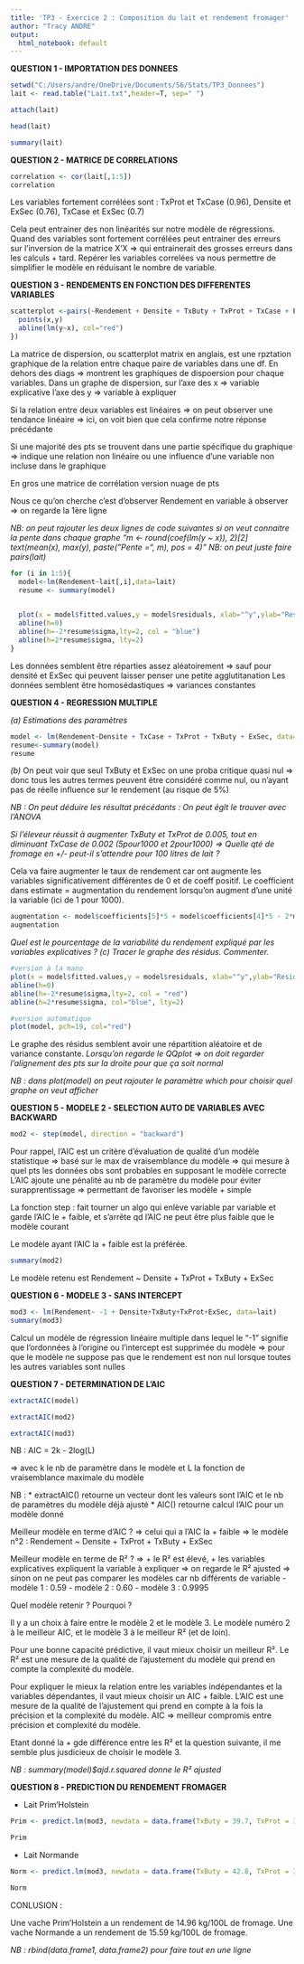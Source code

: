 ---
title: 'TP3 - Exercice 2 : Composition du lait et rendement fromager'
author: "Tracy ANDRE"
output:
  html_notebook: default
---

**QUESTION 1 - IMPORTATION DES DONNEES**

```{r}
setwd("C:/Users/andre/OneDrive/Documents/S6/Stats/TP3_Donnees")
lait <- read.table("Lait.txt",header=T, sep=" ")

attach(lait)

head(lait)
```
```{r}
summary(lait)

```

**QUESTION 2 - MATRICE DE CORRELATIONS**

```{r}
correlation <- cor(lait[,1:5])
correlation
```

Les variables fortement corrélées sont : TxProt et TxCase (0.96), Densite et ExSec (0.76), TxCase et ExSec (0.7)

Cela peut entrainer des non linéarités sur notre modèle de régressions.
Quand des variables sont fortement corrélées peut entrainer des erreurs sur l'inversion de la matrice X'X => qui entrainerait des grosses erreurs dans les calculs + tard. 
Repérer les variables correlées va nous permettre de simplifier le modèle en réduisant le nombre de variable. 



**QUESTION 3 - RENDEMENTS EN FONCTION DES DIFFERENTES VARIABLES **

```{r}
scatterplot <-pairs(~Rendement + Densite + TxButy + TxProt + TxCase + ExSec, data = lait, panel = function(x,y){
  points(x,y)
  abline(lm(y~x), col="red")
}) 
```


La matrice de dispersion, ou scatterplot matrix en anglais, est une rpztation graphique de la relation entre chaque paire de variables dans une df. En dehors des diags => montrent les graphiques de dispoersion pour chaque variables.
Dans un graphe de dispersion, sur l'axe des x => variable explicative 
                                  l'axe des y => variable à expliquer 

Si la relation entre deux variables est linéaires => on peut observer une tendance linéaire 
=> ici, on voit bien que cela confirme notre réponse précédante 

Si une majorité des pts se trouvent dans une partie spécifique du graphique => indique une relation non linéaire ou une influence d'une variable non incluse dans le graphique 

En gros une matrice de corrélation version nuage de pts

Nous ce qu'on cherche c'est d'observer Rendement en variable à observer
=> on regarde la 1ère ligne

*NB: on peut rajouter les deux lignes de code suivantes si on veut connaitre la pente dans chaque graphe*
     *"m <- round(coef(lm(y ~ x)), 2)[2]*
        *text(mean(x), max(y), paste("Pente =", m), pos = 4)"*
*NB: on peut juste faire pairs(lait)*

        
```{r}
for (i in 1:5){
  model<-lm(Rendement~lait[,i],data=lait)
  resume <- summary(model)

  
  plot(x = model$fitted.values,y = model$residuals, xlab="^y",ylab="Residuals", pch=19, col="orange",title(main=colnames(lait)[i]))
  abline(h=0)
  abline(h=-2*resume$sigma,lty=2, col = "blue")
  abline(h=2*resume$sigma, lty=2)
}

```


Les données semblent être réparties assez aléatoirement => sauf pour densité et ExSec qui peuvent laisser penser une petite agglutitanation 
Les données semblent être homosédastiques => variances constantes


**QUESTION 4 - REGRESSION MULTIPLE**


  *(a) Estimations des paramètres*

```{r}
model <- lm(Rendement~Densite + TxCase + TxProt + TxButy + ExSec, data=lait)
resume<-summary(model)
resume
```

  *(b)* On peut voir que seul TxButy et ExSec on une proba critique quasi nul 
      => donc tous les autres termes peuvent être considéré comme nul, ou n'ayant pas de réelle influence sur le rendement 
      (au risque de 5%)

*NB : On peut déduire les résultat précédants : On peut églt le trouver avec l'ANOVA*

*Si l'éleveur réussit à augmenter TxButy et TxProt de 0.005, tout en diminuant TxCase de 0.002 (5pour1000 et 2pour1000)*
*=> Quelle qté de fromage en +/- peut-il s'attendre pour 100 litres de lait ?*

Cela va faire augmenter le taux de rendement car ont augmente les variables significativement différentes de 0 et de coeff positif.
Le coefficient dans estimate = augmentation du rendement lorsqu'on augment d'une unité la variable (ici de 1 pour 1000). 

```{r}
augmentation <- model$coefficients[5]*5 + model$coefficients[4]*5 - 2*model$coefficients[3]
augmentation
```



*Quel est le pourcentage de la variabilité du rendement expliqué par les variables explicatives ?*
*(c) Tracer le graphe des résidus. Commenter.*

```{r}
#version à la mano
plot(x = model$fitted.values,y = model$residuals, xlab="^y",ylab="Residuals", pch=19, col="red", ylim=c(-1,1)) 
abline(h=0)
abline(h=-2*resume$sigma,lty=2, col = "red")
abline(h=2*resume$sigma, col="blue", lty=2)

#version automatique
plot(model, pch=19, col="red")
```




Le graphe des résidus semblent avoir une répartition aléatoire et de variance constante.
*Lorsqu'on regarde le QQplot => on doit regarder l'alignement des pts sur la droite pour que ça soit normal*


*NB : dans plot(model) on peut rajouter le paramètre which pour choisir quel graphe on veut afficher*



**QUESTION 5 - MODELE 2 - SELECTION AUTO DE VARIABLES AVEC BACKWARD**

```{r}
mod2 <- step(model, direction = "backward")
```


Pour rappel, l'AIC est un critère d'évaluation de qualité d'un modèle statistique => basé sur le max de vraisemblance du modèle => qui mesure à quel pts les données obs sont probables en supposant le modèle correcte
L'AIC ajoute une pénalité au nb de paramètre du modèle pour éviter surapprentissage => permettant de favoriser les modèle + simple

La fonction step : fait tourner un algo qui enlève variable par variable et garde l'AIC le + faible, et s'arrête qd l'AIC ne peut être plus faible que le modèle courant

Le modèle ayant l'AIC la + faible est la préférée.

```{r}
summary(mod2)
```

Le modèle retenu est Rendement ~ Densite + TxProt + TxButy + ExSec


**QUESTION 6 - MODELE 3 - SANS INTERCEPT**

```{r}
mod3 <- lm(Rendement~ -1 + Densite+TxButy+TxProt+ExSec, data=lait)
summary(mod3)
```

Calcul un modèle de régression linéaire multiple 
dans lequel le "-1" signifie que l'ordonnées à l'origine ou l'intercept est supprimée du modèle
  => pour que le modèle ne suppose pas que le rendement est non nul lorsque toutes les autres variables sont nulles 
  


**QUESTION 7 - DETERMINATION DE L'AIC**


```{r}
extractAIC(model)
```
```{r}
extractAIC(mod2)
```

```{r}
extractAIC(mod3)
```


NB : AIC = 2k - 2log(L)

=> avec k le nb de paramètre dans le modèle et L la fonction de vraisemblance maximale du modèle

NB : 
  * extractAIC() retourne un vecteur dont les valeurs sont l'AIC et le nb de paramètres du modèle déjà ajusté
  * AIC() retourne calcul l'AIC pour un modèle donné 

Meilleur modèle en terme d'AIC ? 
=> celui qui a l'AIC la + faible 
=> le modèle n°2 : Rendement ~ Densite + TxProt + TxButy + ExSec

Meilleur modèle en terme de R² ? 
=> + le R² est élevé, + les variables explicatives expliquent la variable à expliquer
=> on regarde le R² ajusted => sinon on ne peut pas comparer les modèles car nb différents de variable
  - modèle 1 : 0.59
  - modèle 2 : 0.60
  - modèle 3 : 0.9995

Quel modèle retenir ? Pourquoi ? 


Il y a un choix à faire entre le modèle 2 et le modèle 3.
Le modèle numéro 2 à le meilleur AIC, et le modèle 3 à le meilleur R² (et de loin). 

Pour une bonne capacité prédictive, il vaut mieux choisir un meilleur R². 
Le R² est une mesure de la qualité de l'ajustement du modèle qui prend en compte la complexité du modèle.

Pour expliquer le mieux la relation entre les variables indépendantes et la variables dépendantes, il vaut mieux choisir un AIC + faible.
L'AIC est une mesure de la qualité de l'ajustement qui prend en compte à la fois la précision et la complexité du modèle.
AIC => meilleur compromis entre précision et complexité du modèle. 

Etant donné la + gde différence entre les R² et la question suivante, il me semble plus jusdicieux de choisir le modèle 3.

*NB : summary(model)$ajd.r.squared donne le R² ajusted*


**QUESTION 8 - PREDICTION DU RENDEMENT FROMAGER**

  * Lait Prim'Holstein
```{r}
Prim <- predict.lm(mod3, newdata = data.frame(TxButy = 39.7, TxProt = 31.9, Densite = 1.032, ExSec = 130), interval = "prediction")

Prim
```
  * Lait Normande 

```{r}
Norm <- predict.lm(mod3, newdata = data.frame(TxButy = 42.8, TxProt = 34.5, Densite = 1.032, ExSec = 130), interval = "prediction")

Norm
```




CONLUSION : 

Une vache Prim'Holstein a un rendement de 14.96 kg/100L de fromage. 
Une vache Normande a un rendement de 15.59 kg/100L de fromage.

*NB : rbind(data.frame1, data.frame2) pour faire tout en une ligne*









